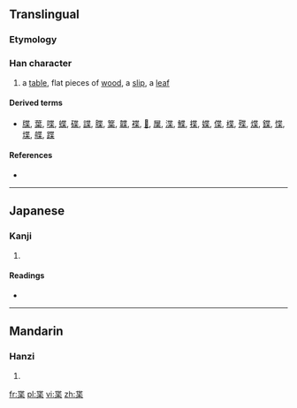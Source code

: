 ==Translingual==

===Etymology===
{{Han compound|世|木|c1=p|c2=s|t2=wood|ls=psc}}

===Han character===
{{Han char|rn=75|rad=木|as=05|sn=9|four=|canj=心廿木 (PTD)|ids=⿱[[世]]木}}

# a [[table]], flat pieces of [[wood]], a [[slip]], a [[leaf]]

====Derived terms====
* [[牒]], [[葉]], [[喋]], [[蝶]], [[碟]], [[諜]], [[䐑]], [[䈎]], [[韘]], [[褋]], [[𧝵]], [[屟]], [[渫]], [[鰈]], [[揲]], [[媟]], [[偞]], [[楪]], [[殜]], [[煠]], [[鍱]], [[惵]], [[堞]], [[艓]], [[蹀]]

====References====
* {{Han ref|kx=0517.170|dkj=14593|hdz=21178.010|uh=67BC|ud=26556}}

----

==Japanese==

===Kanji===
{{ja-kanji|grade=|rs=木05}}

# {{defn|lang=ja|sort=木05}}

====Readings====
* {{ja-readings|on=[[よう]] (yō)|kun=[[うすいきふだ]] (usuikifuda), [[まど]] (mado)}}

----

==Mandarin==

===Hanzi===
{{cmn-hanzi|pin=[[yè]] ([[ye4]])|wg=yeh<sup>4</sup>}}

# {{defn|lang=cmn|sort=木05}}

[[fr:枼]]
[[pl:枼]]
[[vi:枼]]
[[zh:枼]]